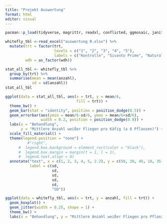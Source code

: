 ```yaml
---
title: "Projekt Auswertung"
format: html
editor: visual
---
```


```r
pacman::p_load(tidyverse, magrittr, readxl, conflicted, ggmosaic, janitor, see, patchwork, latex2exp, tinytex)
```

```r
whitefly_tbl <-read_excel("auswertung R.xlsx") %>%
  mutate(trt = factor(trt, 
                      levels = c("1", "2", "3", "4", "5"), 
                      labels = c("Kontrolle", "Sivanto Prime", "Naturalis", "Neem-Azal", "Encarsia")),
         wdh = as_factor(wdh))
```

```r
stat_all_tbl <- whitefly_tbl %>% 
  group_by(trt) %>% 
  summarise(mean = mean(anzahl),
            sd = sd(anzahl))
stat_all_tbl
```

```r
ggplot(data = stat_all_tbl, aes(x = trt, y = mean/6,
                                fill = trt)) +
  theme_bw() +
  geom_bar(stat = "identity", position = position_dodge(0.5)) + 
  geom_errorbar(aes(ymin = mean/6-sd/6, ymax = mean/6+sd/6), 
                width = 0.2, position = position_dodge(0.9)) +
  labs(x = "Behandlung", 
       y = "Mittlere Anzahl weißer Fliegen pro Käfig (a 6 Pflanzen)") +
  scale_fill_material() +
  theme(legend.position = "none") +
          #"right",
      #  legend.box.background = element_rect(color = "black"),
      #  legend.box.margin = margin(t = 1, l = 1),
      #  legend.text.align = 0)
  annotate("text", x = c(1, 2, 3, 4, 5, 2.2), y = c(50, 20, 45, 10, 35, 12.5),
           label = c(sd,
                     sd,
                     sd,
                     sd,
                     sd,
                     "SD"))

```

```r
ggplot(data = whitefly_tbl, aes(x = trt, y = anzahl, fill = trt)) +
  geom_boxplot() +
  geom_jitter(width = 0.25, shape = 1) +
  theme_bw() +
  labs(x = "Behandlung", y = "Mittlere Anzahl weißer Fliegen pro Pflanze") 
```
